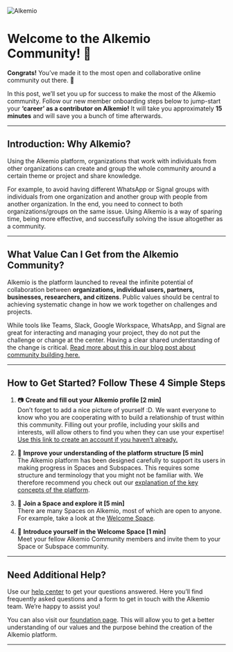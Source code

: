 ![Alkemio](/alkemio-og.png)

# Welcome to the Alkemio Community! 🤗

**Congrats!** You’ve made it to the most open and collaborative online community out there. 🤗

In this post, we’ll set you up for success to make the most of the Alkemio community. Follow our new member onboarding steps below to jump-start your **‘career’ as a contributor on Alkemio!** It will take you approximately **15 minutes** and will save you a bunch of time afterwards.

---

## Introduction: Why Alkemio?

Using the Alkemio platform, organizations that work with individuals from other organizations can create and group the whole community around a certain theme or project and share knowledge.

For example, to avoid having different WhatsApp or Signal groups with individuals from one organization and another group with people from another organization. In the end, you need to connect to both organizations/groups on the same issue. Using Alkemio is a way of sparing time, being more effective, and successfully solving the issue altogether as a community.

---

## What Value Can I Get from the Alkemio Community?

Alkemio is the platform launched to reveal the infinite potential of collaboration between **organizations, individual users, partners, businesses, researchers, and citizens**. Public values should be central to achieving systematic change in how we work together on challenges and projects.

While tools like Teams, Slack, Google Workspace, WhatsApp, and Signal are great for interacting and managing your project, they do not put the challenge or change at the center. Having a clear shared understanding of the change is critical. [Read more about this in our blog post about community building here.](#)

---

## How to Get Started? Follow These 4 Simple Steps

1. 📷 **Create and fill out your Alkemio profile [2 min]**  
   Don’t forget to add a nice picture of yourself :D. We want everyone to know who you are cooperating with to build a relationship of trust within this community. Filling out your profile, including your skills and interests, will allow others to find you when they can use your expertise! [Use this link to create an account if you haven’t already.](#)

2. 📁 **Improve your understanding of the platform structure [5 min]**  
   The Alkemio platform has been designed carefully to support its users in making progress in Spaces and Subspaces. This requires some structure and terminology that you might not be familiar with. We therefore recommend you check out our [explanation of the key concepts of the platform](#).

3. 🔎 **Join a Space and explore it [5 min]**  
   There are many Spaces on Alkemio, most of which are open to anyone. For example, take a look at the [Welcome Space](#).

4. 👋 **Introduce yourself in the Welcome Space [1 min]**  
   Meet your fellow Alkemio Community members and invite them to your Space or Subspace community.

---

## Need Additional Help?

Use our [help center](#) to get your questions answered. Here you’ll find frequently asked questions and a form to get in touch with the Alkemio team. We’re happy to assist you!

You can also visit our [foundation page](#). This will allow you to get a better understanding of our values and the purpose behind the creation of the Alkemio platform.

---